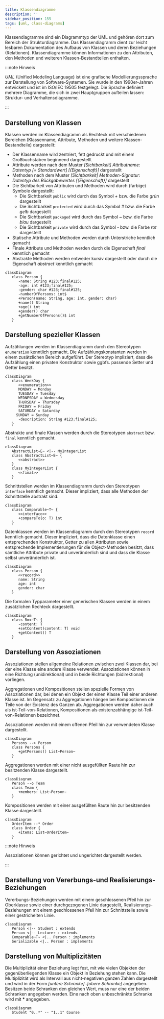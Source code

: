 ```yaml
---
title: Klassendiagramme
description: ''
sidebar_position: 155
tags: [uml, class-diagrams]
---
```



Klassendiagramme sind ein Diagrammtyp der UML und gehören dort zum Bereich der
Strukturdiagramme. Das Klassendiagramm dient zur leicht lesbaren Dokumentation
des Aufbaus von Klassen und deren Beziehungen (Relationen). Klassendiagramme
können Informationen zu den Attributen, den Methoden und weiteren
Klassen-Bestandteilen enthalten.

:::note Hinweis

_UML_ (Unified Modeling Language) ist eine grafische Modellierungssprache zur
Darstellung von Software-Systemen. Sie wurde in den 1990er-Jahren entwickelt und
ist im ISO/IEC 19505 festgelegt. Die Sprache definiert mehrere Diagramme, die
sich in zwei Hauptgruppen aufteilen lassen: Struktur- und Verhaltensdiagramme.

:::

## Darstellung von Klassen

Klassen werden im Klassendiagramm als Rechteck mit verschiedenen Bereichen
(Klassenname, Attribute, Methoden und weitere Klassen-Bestandteile) dargestellt:

- Der Klassenname wird zentriert, fett gedruckt und mit einem Großbuchstaben
  beginnend dargestellt
- Attribute werden nach dem Muster _[Sichtbarkeit]_ _Attributname: Datentyp [=
  Standardwert] [\{Eigenschaft}]_ dargestellt
- Methoden nach dem Muster _[Sichtbarkeit]_ _Methoden-Signatur: Datentyp des
  Rückgabewertes [\{Eigenschaft}]_ dargestellt
- Die Sichtbarkeit von Attributen und Methoden wird durch (farbige) Symbole
  dargestellt:
  - Die Sichtbarkeit `public` wird durch das Symbol _+_ bzw. die Farbe _grün_
    dargestellt
  - Die Sichtbarkeit `protected` wird durch das Symbol _#_ bzw. die Farbe _gelb_
    dargestellt
  - Die Sichtbarkeit `packaged` wird durch das Symbol _~_ bzw. die Farbe _blau_
    dargestellt
  - Die Sichtbarkeit `private` wird durch das Symbol _-_ bzw. die Farbe _rot_
    dargestellt
- Statische Attribute und Methoden werden durch Unterstriche kenntlich gemacht
- Finale Attribute und Methoden werden durch die Eigenschaft _final_ kenntlich
  gemacht
- Abstrakte Methoden werden entweder kursiv dargestellt oder durch die
  Eigenschaft _abstract_ kenntlich gemacht

```mermaid
classDiagram
   class Person {
      -name: String #123;final#125;
      -age: int #123;final#125;
      -gender: char #123;final#125;
      -numberOfPersons: int$
      +Person(name: String, age: int, gender: char)
      +name() String
      +age() int
      +gender() char
      +getNumberOfPersons()$ int
   }
```

## Darstellung spezieller Klassen

<Tabs>
  <TabItem value="a" label="Aufzählungen" default>

Aufzählungen werden im Klassendiagramm durch den Stereotypen `enumeration`
kenntlich gemacht. Die Aufzählungskonstanten werden in einem zusätzlichen
Bereich aufgeführt. Der Stereotyp impliziert, dass die Aufzählung einen privaten
Konstruktor sowie ggbfs. passende Setter und Getter besitzt.

```mermaid
classDiagram
   class WeekDay {
      <<enumeration>>
      MONDAY = Monday
      TUESDAY = Tuesday
      WEDNESDAY = Wednesday
      THURSDAY = Thursday
      FRIDAY = Friday
      SATURDAY = Saturday
     SUNDAY = Sunday
      -description: String #123;final#125;
   }
```

  </TabItem>
  <TabItem value="b" label="Abstrakte und finale Klassen">

Abstrakte und finale Klassen werden durch die Stereotypen `abstract` bzw.
`final` kenntlich gemacht.

```mermaid
classDiagram
   AbstractList~E~ <|-- MyIntegerList
   class AbstractList~E~ {
      <<abstract>>
   }
   class MyIntegerList {
      <<final>>
   }
```

  </TabItem>
  <TabItem value="c" label="Schnittstellen">

Schnittstellen werden im Klassendiagramm durch den Stereotypen `interface`
kenntlich gemacht. Dieser impliziert, dass alle Methoden der Schnittstelle
abstrakt sind.

```mermaid
classDiagram
   class Comparable~T~ {
      <<interface>>
      +compareTo(o: T) int
   }
```

  </TabItem>
  <TabItem value="d" label="Datenklassen">

Datenklassen werden im Klassendiagramm durch den Stereotypen `record` kenntlich
gemacht. Dieser impliziert, dass die Datenklasse einen entsprechenden
Konstruktor, Getter zu allen Attributen sowie entsprechende Implementierungen
für die Object-Methoden besitzt, dass sämtliche Attribute private und
unveränderlich sind und dass die Klasse selbst unveränderlich ist.

```mermaid
classDiagram
   class Person {
      <<record>>
      name: String
      age: int
      gender: char
   }
```

  </TabItem>
  <TabItem value="e" label="Generische Klassen">

Die formalen Typparameter einer generischen Klassen werden in einem zusätzlichen
Rechteck dargestellt.

```mermaid
classDiagram
   class Box~T~ {
      -content: T
      +setContent(content: T) void
      +getContent() T
   }
```

  </TabItem>
</Tabs>

## Darstellung von Assoziationen

Assoziationen stellen allgemeine Relationen zwischen zwei Klassen dar, bei der
eine Klasse eine andere Klasse verwendet. Assoziationen können in eine Richtung
(unidirektional) und in beide Richtungen (bidirektional) vorliegen.

Aggregationen und Kompositionen stellen spezielle Formen von Assoziationen dar,
bei denen ein Objekt der einen Klasse Teil einer anderen Klasse ist. Im
Gegensatz zu Aggregationen hängen bei Kompositionen die Teile von der Existenz
des Ganzen ab. Aggregationen werden daher auch als ist-Teil-von-Relationen,
Kompositionen als existenzabhängige ist-Teil-von-Relationen bezeichnet.

<Tabs>
  <TabItem value="a" label="Assoziationen" default>

Assoziationen werden mit einem offenen Pfeil hin zur verwendeten Klasse
dargestellt.

```mermaid
classDiagram
   Persons --> Person
   class Persons {
      +getPersons() List~Person~
   }
```

  </TabItem>
  <TabItem value="b" label="Aggregationen">

Aggregationen werden mit einer nicht ausgefüllten Raute hin zur besitzenden
Klasse dargestellt.

```mermaid
classDiagram
   Person --o Team
   class Team {
      +members: List~Person~
   }
```

  </TabItem>
  <TabItem value="c" label="Kompositionen">

Kompositionen werden mit einer ausgefüllten Raute hin zur besitzenden Klasse
dargestellt.

```mermaid
classDiagram
   OrderItem --* Order
   class Order {
      +items: List~OrderItem~
   }
```

  </TabItem>
</Tabs>

:::note Hinweis

Assoziationen können gerichtet und ungerichtet dargestellt werden.

:::

## Darstellung von Vererbungs-und Realisierungs-Beziehungen

Vererbungs-Beziehungen werden mit einem geschlossenen Pfeil hin zur Oberklasse
sowie einer durchgezogenen Linie dargestellt, Realisierungs-Beziehungen mit
einem geschlossenen Pfeil hin zur Schnittstelle sowie einer gestrichelten Linie.

```mermaid
classDiagram
   Person <|-- Student : extends
   Person <|-- Lecturer : extends
   Comparable~T~ <|.. Person : implements
   Serializable <|.. Person : implements
```

## Darstellung von Multiplizitäten

Die Multiplizität einer Beziehung legt fest, mit wie vielen Objekten der
gegenüberliegenden Klasse ein Objekt in Beziehung stehen kann. Die Multiplizität
wird als Intervall aus nicht-negativen ganzen Zahlen dargestellt und wird in der
Form _[untere Schranke]..[obere Schranke]_ angegeben. Besitzen beide Schranken
den gleichen Wert, muss nur eine der beiden Schranken angegeben werden. Eine
nach oben unbeschränkte Schranke wird mit **\*** angegeben.

```mermaid
classDiagram
   Student "0..*" -- "1..1" Course
```
